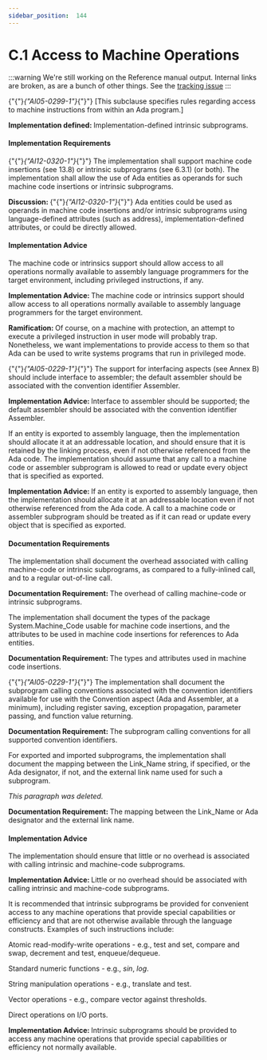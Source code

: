---
sidebar_position:  144
---

# C.1 Access to Machine Operations

:::warning
We're still working on the Reference manual output.  Internal links are broken,
as are a bunch of other things.
See the [tracking issue](https://github.com/ada-lang-io/ada-lang-io/issues/20)
:::


<p>{"{"}<em>{"AI05-0299-1"}</em>{"}"} [This subclause specifies rules regarding access to machine instructions from within an Ada program.] </p>
<Admonition type="note">
<p><strong>Implementation defined: </strong>Implementation-defined intrinsic subprograms.</p></Admonition>


#### Implementation Requirements

<p>{"{"}<em>{"AI12-0320-1"}</em>{"}"} The implementation shall support machine code insertions (see 13.8) or intrinsic subprograms (see 6.3.1) (or both). The implementation shall allow the use of Ada entities as operands for such machine code insertions or intrinsic subprograms.</p>
<Admonition type="note">
<p><strong>Discussion: </strong>{"{"}<em>{"AI12-0320-1"}</em>{"}"} Ada entities could be used as operands in machine code insertions and/or intrinsic subprograms using language-defined attributes (such as address), implementation-defined attributes, or could be directly allowed. </p></Admonition>


#### Implementation Advice

<p>The machine code or intrinsics support should allow access to all operations normally available to assembly language programmers for the target environment, including privileged instructions, if any. </p>
<Admonition type="note">
<p><strong>Implementation Advice: </strong>The machine code or intrinsics support should allow access to all operations normally available to assembly language programmers for the target environment.</p></Admonition>

<Admonition type="note">
<p><strong>Ramification: </strong>Of course, on a machine with protection, an attempt to execute a privileged instruction in user mode will probably trap. Nonetheless, we want implementations to provide access to them so that Ada can be used to write systems programs that run in privileged mode. </p></Admonition>

<p>{"{"}<em>{"AI05-0229-1"}</em>{"}"} The support for interfacing aspects (see Annex B) should include interface to assembler; the default assembler should be associated with the convention identifier Assembler. </p>
<Admonition type="note">
<p><strong>Implementation Advice: </strong>Interface to assembler should be supported; the default assembler should be associated with the convention identifier Assembler.</p></Admonition>

<p>If an entity is exported to assembly language, then the implementation should allocate it at an addressable location, and should ensure that it is retained by the linking process, even if not otherwise referenced from the Ada code. The implementation should assume that any call to a machine code or assembler subprogram is allowed to read or update every object that is specified as exported. </p>
<Admonition type="note">
<p><strong>Implementation Advice: </strong>If an entity is exported to assembly language, then the implementation should allocate it at an addressable location even if not otherwise referenced from the Ada code. A call to a machine code or assembler subprogram should be treated as if it can read or update every object that is specified as exported.</p></Admonition>


#### Documentation Requirements

<p>The implementation shall document the overhead associated with calling machine-code or intrinsic subprograms, as compared to a fully-inlined call, and to a regular out-of-line call. </p>
<Admonition type="note">
<p><strong>Documentation Requirement: </strong>The overhead of calling machine-code or intrinsic subprograms.</p></Admonition>

<p>The implementation shall document the types of the package System.Machine_Code usable for machine code insertions, and the attributes to be used in machine code insertions for references to Ada entities. </p>
<Admonition type="note">
<p><strong>Documentation Requirement: </strong>The types and attributes used in machine code insertions.</p></Admonition>

<p>{"{"}<em>{"AI05-0229-1"}</em>{"}"} The implementation shall document the subprogram calling conventions associated with the convention identifiers available for use with the Convention aspect (Ada and Assembler, at a minimum), including register saving, exception propagation, parameter passing, and function value returning. </p>
<Admonition type="note">
<p><strong>Documentation Requirement: </strong>The subprogram calling conventions for all supported convention identifiers.</p></Admonition>

<p>For exported and imported subprograms, the implementation shall document the mapping between the Link_Name string, if specified, or the Ada designator, if not, and the external link name used for such a subprogram. </p>
<Admonition type="note">
<p><em>This paragraph was deleted.</em></p></Admonition>

<Admonition type="note">
<p><strong>Documentation Requirement: </strong>The mapping between the Link_Name or Ada designator and the external link name.</p></Admonition>


#### Implementation Advice

<p>The implementation should ensure that little or no overhead is associated with calling intrinsic and machine-code subprograms. </p>
<Admonition type="note">
<p><strong>Implementation Advice: </strong>Little or no overhead should be associated with calling intrinsic and machine-code subprograms.</p></Admonition>

<p>It is recommended that intrinsic subprograms be provided for convenient access to any machine operations that provide special capabilities or efficiency and that are not otherwise available through the language constructs. Examples of such instructions include: </p>
<p>Atomic read-modify-write operations - e.g., test and set, compare and swap, decrement and test, enqueue/dequeue.</p>
<p>Standard numeric functions - e.g., <em>sin</em>, <em>log</em>.</p>
<p>String manipulation operations - e.g., translate and test.</p>
<p>Vector operations - e.g., compare vector against thresholds.</p>
<p>Direct operations on I/O ports.</p>
<Admonition type="note">
<p><strong>Implementation Advice: </strong>Intrinsic subprograms should be provided to access any machine operations that provide special capabilities or efficiency not normally available.</p></Admonition>

